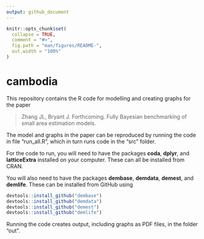 ```yaml
---
output: github_document
---
```


<!-- README.md is generated from README.Rmd. Please edit that file -->

```r
knitr::opts_chunk$set(
  collapse = TRUE,
  comment = "#>",
  fig.path = "man/figures/README-",
  out.width = "100%"
)
```
# cambodia

This repository contains the R code for modelling and creating graphs for the paper

> Zhang JL, Bryant J. Forthcoming. Fully Bayesian benchmarking of small area estimation models.

The model and graphs in the paper can be reproduced by running the code in file "run_all.R", which in turn runs code in the "src" folder.

For the code to run, you will need to have the packages **coda**, **dplyr**, and **latticeExtra** installed on your computer. These can all be installed from CRAN.

You will also need to have the packages **dembase**, **demdata**, **demest**, and **demlife**. These can be installed from GitHub using
``` r
devtools::install_github("dembase")
devtools::install_github("demdata")
devtools::install_github("demest")
devtools::install_github("demlife")
```

Running the code creates output, including graphs as PDF files, in the folder "out".







